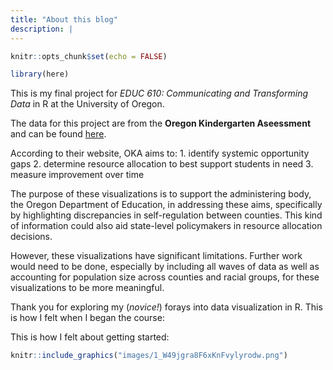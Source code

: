 ```yaml
---
title: "About this blog"
description: |
---
```


```r
knitr::opts_chunk$set(echo = FALSE)

library(here)
```

This is my final project for *_EDUC 610: Communicating and Transforming Data_* in R at the University of Oregon. 

The data for this project are from the **Oregon Kindergarten Aseessment** and can be found [here](https://www.oregon.gov/ode/educator-resources/assessment/Pages/Kindergarten-Assessment.aspx).

According to their website, OKA aims to: 
1. identify systemic opportunity gaps
2. determine resource allocation to best support students in need 
3. measure improvement over time

The purpose of these visualizations is to support the administering body, the Oregon Department of Education, in addressing these aims, specifically by highlighting discrepancies in self-regulation between counties. This kind of information could also aid state-level policymakers in resource allocation decisions. 

However, these visualizations have significant limitations. Further work would need to be done, especially by including all waves of data as well as accounting for population size across counties and racial groups, for these visualizations to be more meaningful.

Thank you for exploring my (*_novice!_*) forays into data visualization in R. This is how I felt when I began the course: 

This is how I felt about getting started:

```r
knitr::include_graphics("images/1_W49jgra8F6xKnFvylyrodw.png")

```



